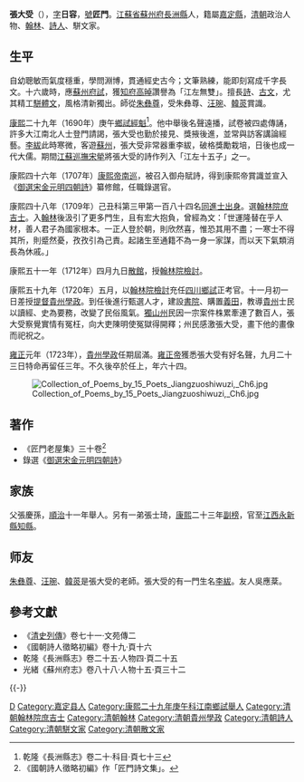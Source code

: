 {{Otheruses|other=名为張大受的其他人物|張大受}}
{{明清人物信息框
| 姓名 = 張大受
| 原名 =
| 圖片名稱= 張大受.jpg
| 圖片大小 = 170px
| 圖片說明 = 孔继尧绘，石蕴玉正书赞，谭松坡镌《張大受石刻像》，为《沧浪亭五百名贤像》之一。
| 最高職務 = 翰林院檢討提督貴州學政
| 國家 = 大清
| 爵位 =
| 籍貫 = [[江南省|江南省]][[蘇州府|蘇州府]][[長洲縣|長洲縣]]
| 族裔 = 漢族
| 字號 = 字日容，號匠門
| 諡號 = 
| 出生日期 = [[順治|順治]]十七年（1660年）
| 出生地點 = [[江南省|江南]][[長洲縣|長洲縣]]
| 逝世日期 = [[雍正|雍正]]元年（1723年）
| 逝世地點 = [[貴州|貴州]]
| 墓葬 = 
| 配偶 =
| 親屬 = 
| 出身 = 
*康熙四十八年（1709年）己丑科同進士出身
| 經歷 = 
| 著作 =
}}

'''張大受'''（{{bd|1660年||1723年|catIdx=Z張}}），[[表字|字]]'''日容'''，[[號|號]]'''匠門'''。[[江蘇省|江蘇省]][[蘇州府|蘇州府]][[長洲縣|長洲縣]]人，籍屬[[嘉定縣|嘉定縣]]，[[清朝|清朝]]政治人物、[[翰林|翰林]]、[[詩人|詩人]]、駢文家。

== 生平 ==
自幼聰敏而氣度穩重，學問淵博，貫通經史古今；文筆熟練，能即刻寫成千字長文。十六歲時，應[[蘇州|蘇州]][[府試|府試]]，獲[[知府|知府]][[高晫|高晫]]讚譽為「江左無雙」。擅長[[詩|詩]]、[[古文_(文學)|古文]]，尤其精工[[駢體文|駢體文]]，風格清新獨出。師從[[朱彝尊|朱彝尊]]，受朱彝尊、[[汪琬|汪琬]]、[[韓菼|韓菼]]賞識。

[[康熙|康熙]]二十九年（1690年）庚午[[鄉試|鄉試]][[經魁|經魁]]<ref>乾隆《長洲縣志》卷二十·科目·頁七十三</ref>。他中舉後名聲遠播，試卷被四處傳誦，許多大江南北人士登門請謁，張大受也勤於接見、獎掖後進，並常與訪客講論經藝。[[李紱|李紱]]此時寒微，客遊[[蘇州|蘇州]]，張大受非常器重李紱，破格獎勵栽培，日後也成一代大儒。期間[[江蘇巡撫|江蘇巡撫]][[宋犖|宋犖]]將張大受的詩作列入「江左十五子」之一。

康熙四十六年（1707年）[[康熙帝|康熙帝]][[南巡|南巡]]，被召入御舟賦詩，得到康熙帝賞識並宣入《[[御選宋金元明四朝詩|御選宋金元明四朝詩]]》纂修館，任職錄選官。

康熙四十八年（1709年）己丑科第三甲第一百八十四名[[同進士出身|同進士出身]]。選[[翰林院|翰林院]][[庶吉士|庶吉士]]。入[[翰林|翰林]]後汲引了更多門生，且有宏大抱負，曾經為文：「世運隆替在乎人材，善人君子為國家根本。一正人登於朝，則欣然喜，惟恐其用不盡；一寒士不得其所，則蹙然憂，孜孜引為己責。起諸生至通籍不為一身一家謀，而以天下氣類消長為休戚。」

康熙五十一年（1712年）四月九日[[散館|散館]]，授[[翰林院檢討|翰林院檢討]]。

康熙五十九年（1720年）五月，以[[翰林院檢討|翰林院檢討]]充任[[四川|四川]][[鄉試|鄉試]]正考官。十一月初一日差授[[提督|提督]][[貴州|貴州]][[學政|學政]]。到任後進行甄選人才，建設[[書院|書院]]、購置[[義田|義田]]，教導[[貴州|貴州]]士民以讀經、史為要務，改變了民俗風氣。[[獨山州|獨山州]]民因一宗案件株累牽連了數百人，張大受察覺實情有冤枉，向大吏陳明使冤獄得開釋；州民感激張大受，畫下他的畫像而祀祝之。

[[雍正|雍正]]元年（1723年），[[貴州|貴州]][[學政|學政]]任期屆滿。[[雍正帝|雍正帝]]獲悉張大受有好名聲，九月二十三日特命再留任三年。不久後卒於任上，年六十四。

[[File:Collection_of_Poems_by_15_Poets_Jiangzuoshiwuzi,_Ch6.jpg|thumb]]

== 著作 ==
{{Wikisource author|張大受}}
*《匠門老屋集》三十卷<ref>《國朝詩人徵略初編》作「匠門詩文集」。</ref>
*錄選《[[御選宋金元明四朝詩|御選宋金元明四朝詩]]》

== 家族 ==
父張慶孫，[[順治|順治]]十一年舉人。另有一弟張士琦，[[康熙|康熙]]二十三年[[副榜|副榜]]，官至[[江西|江西]][[永新縣|永新縣]][[知縣|知縣]]。

== 师友 ==
[[朱彝尊|朱彝尊]]、[[汪琬|汪琬]]、[[韓菼|韓菼]]是張大受的老師。張大受的有一門生名[[李紱|李紱]]。友人吳應棻。

==參考文獻==
{{reflist}}
*《[[清史列傳|清史列傳]]》卷七十一·文苑傳二
*《國朝詩人徵略初編》卷十九·頁十六
*乾隆《長洲縣志》卷二十五·人物四·頁二十五
*光緒《蘇州府志》卷八十八·人物十五·頁三十二

{{-}}
{{江左十五子}}
{{康熙四十八年己丑科殿試金榜}}

{{Authority control}}

{{DEFAULTSORT:Zhang張}}
[[Category:張姓|D]]
[[Category:嘉定县人|Category:嘉定县人]]
[[Category:康熙二十九年庚午科江南鄉試舉人|Category:康熙二十九年庚午科江南鄉試舉人]]
[[Category:清朝翰林院庶吉士|Category:清朝翰林院庶吉士]]
[[Category:清朝翰林|Category:清朝翰林]]
[[Category:清朝貴州學政|Category:清朝貴州學政]]
[[Category:清朝詩人|Category:清朝詩人]]
[[Category:清朝駢文家|Category:清朝駢文家]]
[[Category:清朝散文家|Category:清朝散文家]]